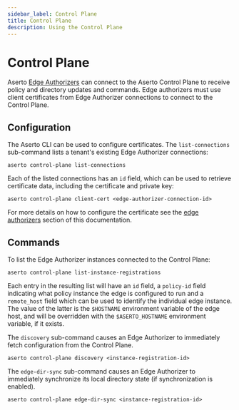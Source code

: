 ```yaml
---
sidebar_label: Control Plane
title: Control Plane
description: Using the Control Plane
---
```


# Control Plane

Aserto [Edge Authorizers](/docs/edge-authorizers/overview) can connect to the Aserto Control Plane to receive policy and
directory updates and commands. Edge authorizers must use client certificates from Edge Authorizer connections to
connect to the Control Plane. 

## Configuration

The Aserto CLI can be used to configure certificates. The `list-connections` sub-command lists a tenant's existing
Edge Authorizer connections:

```
aserto control-plane list-connections
```

Each of the listed connections has an `id` field, which can be used to retrieve certificate data, including the
certificate and private key:

```
aserto control-plane client-cert <edge-authorizer-connection-id>
```

For more details on how to configure the certificate see the [edge
authorizers](/docs/edge-authorizers/security-and-management) section of this documentation.

## Commands

To list the Edge Authorizer instances connected to the Control Plane:
```
aserto control-plane list-instance-registrations
```

Each entry in the resulting list will have an `id` field, a `policy-id` field indicating what policy instance the edge
is configured to run and a `remote_host` field which can be used to identify the individual edge instance. The value of
the latter is the `$HOSTNAME` environment variable of the edge host, and will be overridden with the `$ASERTO_HOSTNAME`
environment variable, if it exists.

The `discovery` sub-command causes an Edge Authorizer to immediately fetch configuration from the Control Plane.
```
aserto control-plane discovery <instance-registration-id>
```

The `edge-dir-sync` sub-command causes an Edge Authorizer to immediately synchronize its local directory state (if
synchronization is enabled).
```
aserto control-plane edge-dir-sync <instance-registration-id>
```